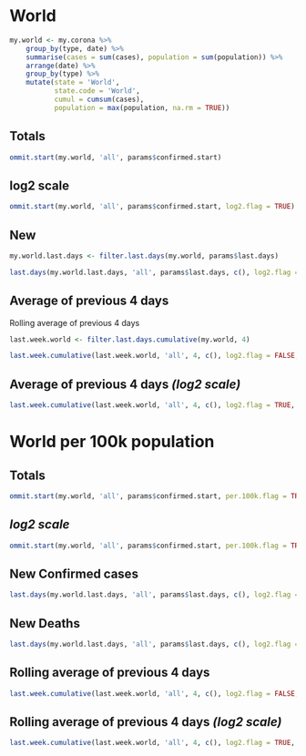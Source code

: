 # World  {.tabset .tabset-fade .tabset-pills}

```r
my.world <- my.corona %>% 
    group_by(type, date) %>%
    summarise(cases = sum(cases), population = sum(population)) %>%
    arrange(date) %>%
    group_by(type) %>% 
    mutate(state = 'World',
           state.code = 'World',
           cumul = cumsum(cases),
           population = max(population, na.rm = TRUE))
```

## Totals

```r
ommit.start(my.world, 'all', params$confirmed.start)
```

## log2 scale

```r
ommit.start(my.world, 'all', params$confirmed.start, log2.flag = TRUE)
```

## New

```r
my.world.last.days <- filter.last.days(my.world, params$last.days)
```

```r
last.days(my.world.last.days, 'all', params$last.days, c(), log2.flag = FALSE, per.100k.flag = FALSE, new.flag = TRUE)
```

## Average of previous 4 days

Rolling average of previous 4 days

```r
last.week.world <- filter.last.days.cumulative(my.world, 4)
```

```r
last.week.cumulative(last.week.world, 'all', 4, c(), log2.flag = FALSE, per.100k.flag = FALSE)
```

## Average of previous 4 days *(log2 scale)*

```r
last.week.cumulative(last.week.world, 'all', 4, c(), log2.flag = TRUE, per.100k.flag = FALSE)
```


# World per 100k population  {.tabset .tabset-fade .tabset-pills}

## Totals

```r
ommit.start(my.world, 'all', params$confirmed.start, per.100k.flag = TRUE)
```

## *log2 scale*

```r
ommit.start(my.world, 'all', params$confirmed.start, per.100k.flag = TRUE, log2.flag = TRUE, digits = 2)
```

## New Confirmed cases

```r
last.days(my.world.last.days, 'all', params$last.days, c(), log2.flag = FALSE, per.100k.flag = TRUE, new.flag = TRUE)
```

## New Deaths

```r
last.days(my.world.last.days, 'all', params$last.days, c(), log2.flag = TRUE, per.100k.flag = TRUE, new.flag = TRUE)
```

## Rolling average of previous 4 days

```r
last.week.cumulative(last.week.world, 'all', 4, c(), log2.flag = FALSE, per.100k.flag = TRUE)
```

## Rolling average of previous 4 days *(log2 scale)*

```r
last.week.cumulative(last.week.world, 'all', 4, c(), log2.flag = TRUE, per.100k.flag = TRUE)
```

